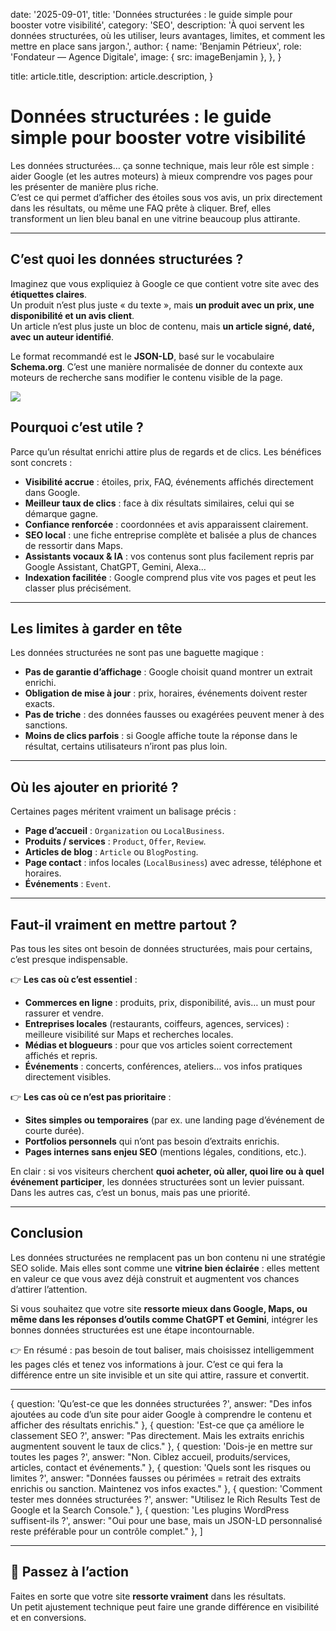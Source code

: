
  date: '2025-09-01',
  title: 'Données structurées : le guide simple pour booster votre visibilité',
  category: 'SEO',
  description:
    'À quoi servent les données structurées, où les utiliser, leurs avantages, limites, et comment les mettre en place sans jargon.',
  author: {
   name: 'Benjamin Pétrieux',
    role: 'Fondateur — Agence Digitale',
    image: { src: imageBenjamin },
  },
}

  title: article.title,
  description: article.description,
}

# Données structurées : le guide simple pour booster votre visibilité

Les données structurées… ça sonne technique, mais leur rôle est simple : aider Google (et les autres moteurs) à mieux comprendre vos pages pour les présenter de manière plus riche.  
C’est ce qui permet d’afficher des étoiles sous vos avis, un prix directement dans les résultats, ou même une FAQ prête à cliquer. Bref, elles transforment un lien bleu banal en une vitrine beaucoup plus attirante.  

---

## C’est quoi les données structurées ?

Imaginez que vous expliquiez à Google ce que contient votre site avec des **étiquettes claires**.  
Un produit n’est plus juste « du texte », mais **un produit avec un prix, une disponibilité et un avis client**.  
Un article n’est plus juste un bloc de contenu, mais **un article signé, daté, avec un auteur identifié**.  

Le format recommandé est le **JSON-LD**, basé sur le vocabulaire **Schema.org**. C’est une manière normalisée de donner du contexte aux moteurs de recherche sans modifier le contenu visible de la page.  

![](./laptop.jpg)

## Pourquoi c’est utile ?

Parce qu’un résultat enrichi attire plus de regards et de clics. Les bénéfices sont concrets :  

- **Visibilité accrue** : étoiles, prix, FAQ, événements affichés directement dans Google.  
- **Meilleur taux de clics** : face à dix résultats similaires, celui qui se démarque gagne.  
- **Confiance renforcée** : coordonnées et avis apparaissent clairement.  
- **SEO local** : une fiche entreprise complète et balisée a plus de chances de ressortir dans Maps.  
- **Assistants vocaux & IA** : vos contenus sont plus facilement repris par Google Assistant, ChatGPT, Gemini, Alexa…  
- **Indexation facilitée** : Google comprend plus vite vos pages et peut les classer plus précisément.  

---

## Les limites à garder en tête

Les données structurées ne sont pas une baguette magique :  

- **Pas de garantie d’affichage** : Google choisit quand montrer un extrait enrichi.  
- **Obligation de mise à jour** : prix, horaires, événements doivent rester exacts.  
- **Pas de triche** : des données fausses ou exagérées peuvent mener à des sanctions.  
- **Moins de clics parfois** : si Google affiche toute la réponse dans le résultat, certains utilisateurs n’iront pas plus loin.  

---

## Où les ajouter en priorité ?

Certaines pages méritent vraiment un balisage précis :  

- **Page d’accueil** : `Organization` ou `LocalBusiness`.  
- **Produits / services** : `Product`, `Offer`, `Review`.  
- **Articles de blog** : `Article` ou `BlogPosting`.  
- **Page contact** : infos locales (`LocalBusiness`) avec adresse, téléphone et horaires.  
- **Événements** : `Event`.  

---

## Faut-il vraiment en mettre partout ?

Pas tous les sites ont besoin de données structurées, mais pour certains, c’est presque indispensable.  

👉 **Les cas où c’est essentiel** :  
- **Commerces en ligne** : produits, prix, disponibilité, avis… un must pour rassurer et vendre.  
- **Entreprises locales** (restaurants, coiffeurs, agences, services) : meilleure visibilité sur Maps et recherches locales.  
- **Médias et blogueurs** : pour que vos articles soient correctement affichés et repris.  
- **Événements** : concerts, conférences, ateliers… vos infos pratiques directement visibles.  

👉 **Les cas où ce n’est pas prioritaire** :  
- **Sites simples ou temporaires** (par ex. une landing page d’événement de courte durée).  
- **Portfolios personnels** qui n’ont pas besoin d’extraits enrichis.  
- **Pages internes sans enjeu SEO** (mentions légales, conditions, etc.).  

En clair : si vos visiteurs cherchent **quoi acheter, où aller, quoi lire ou à quel événement participer**, les données structurées sont un levier puissant. Dans les autres cas, c’est un bonus, mais pas une priorité.  

---

## Conclusion

Les données structurées ne remplacent pas un bon contenu ni une stratégie SEO solide. Mais elles sont comme une **vitrine bien éclairée** : elles mettent en valeur ce que vous avez déjà construit et augmentent vos chances d’attirer l’attention.  

Si vous souhaitez que votre site **ressorte mieux dans Google, Maps, ou même dans les réponses d’outils comme ChatGPT et Gemini**, intégrer les bonnes données structurées est une étape incontournable.  

👉 En résumé : pas besoin de tout baliser, mais choisissez intelligemment les pages clés et tenez vos informations à jour. C’est ce qui fera la différence entre un site invisible et un site qui attire, rassure et convertit.  

---


  {
    question: 'Qu’est-ce que les données structurées ?',
    answer:
      "Des infos ajoutées au code d’un site pour aider Google à comprendre le contenu et afficher des résultats enrichis."
  },
  {
    question: 'Est-ce que ça améliore le classement SEO ?',
    answer:
      "Pas directement. Mais les extraits enrichis augmentent souvent le taux de clics."
  },
  {
    question: 'Dois-je en mettre sur toutes les pages ?',
    answer:
      "Non. Ciblez accueil, produits/services, articles, contact et événements."
  },
  {
    question: 'Quels sont les risques ou limites ?',
    answer:
      "Données fausses ou périmées = retrait des extraits enrichis ou sanction. Maintenez vos infos exactes."
  },
  {
    question: 'Comment tester mes données structurées ?',
    answer:
      "Utilisez le Rich Results Test de Google et la Search Console."
  },
  {
    question: 'Les plugins WordPress suffisent-ils ?',
    answer:
      "Oui pour une base, mais un JSON-LD personnalisé reste préférable pour un contrôle complet."
  },
]

<FAQ faqs={faqs} />

---

## 🚀 Passez à l’action

Faites en sorte que votre site **ressorte vraiment** dans les résultats.  
Un petit ajustement technique peut faire une grande différence en visibilité et en conversions.  

<ContactSection 
  title="Faites ressortir votre site" 
  ctaLabel="Améliorer ma visibilité" 
/>